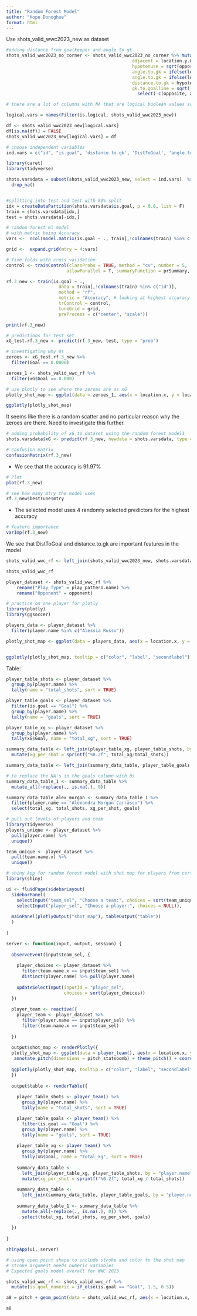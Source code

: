 ```yaml
---
title: "Random Forest Model"
author: "Hope Donoghue"
format: html
---
```


Use shots_valid_wwc2023_new as dataset 

```r
#adding distance from goalkeeper and angle to gk
shots_valid_wwc2023_no_corner <- shots_valid_wwc2023_no_corner %>% mutate(opposite = location.x.GK - location.x,
                                                adjacent = location.y.GK - location.y,
                                                hypotenuse = sqrt(opposite^2 + adjacent^2),
                                                angle.to.gk = ifelse(location.y > location.y.GK, 180 - asin(opposite/hypotenuse)*180/3.14, asin(opposite/hypotenuse)*180/3.14),
                                                angle.to.gk = ifelse(location.x > location.x.GK & location.y < location.y.GK, 270 - asin(opposite/hypotenuse)*180/3.14, angle.to.gk),
                                                distance.to.gk = hypotenuse,
                                                gk.to.goalline = sqrt((120 - location.x.GK)^2 + (40 - location.y.GK)^2)) %>%
                                                  select(-c(opposite, adjacent, hypotenuse))
```

```r
# there are a lot of columns with NA that are logical boolean values so replace with FALSE

logical.vars = names(Filter(is.logical, shots_valid_wwc2023_new))

df <- shots_valid_wwc2023_new[logical.vars]
df[is.na(df)] = FALSE
shots_valid_wwc2023_new[logical.vars] = df

```


```r
# choose independent variables
ind.vars = c("id", "is.goal", 'distance.to.gk', 'DistToGoal', 'angle.to.gk', 'angle.to.goal', 'gk.to.goalline', 'play_pattern.name','shot.body_part.name', 'shot.technique.name')
```


```r
library(caret) 
library(tidyverse)

shots.varsdata = subset(shots_valid_wwc2023_new, select = ind.vars)  %>%
  drop_na()


#splitting into test and test with 80% split
idx = createDataPartition(shots.varsdata$is.goal, p = 0.8, list = F)
train = shots.varsdata[idx,]
test = shots.varsdata[-idx,]
```



```r
# random forest ml model 
# with metric being Accuracy 
vars <-  ncol(model.matrix(is.goal ~ ., train[,!colnames(train) %in% c("id")])) -2

grid <-  expand.grid(mtry = 4:vars)

# five folds with cross validation 
control <- trainControl(classProbs = TRUE, method = "cv", number = 5,
                       allowParallel = T, summaryFunction = prSummary, savePredictions = T)

rf.3_new <- train(is.goal ~ .,
                    data = train[,!colnames(train) %in% c("id")], 
                    method = "rf",
                    metric = "Accuracy", # looking at highest accuracy for metric
                    trControl = control,
                    tuneGrid = grid,
                    preProcess = c("center", "scale"))

print(rf.3_new)

```

```r
# predictions for test set
xG_test.rf.3_new <- predict(rf.3_new, test, type = "prob")
```

```r
# investigating why 0s
zeroes <- xG_test.rf.3_new %>%
  filter(Goal == 0.0000)
```


```r
zeroes_1 <- shots_valid_wwc_rf %>%
  filter(xG$Goal == 0.000)
```

```r
# use plotly to see where the zeroes are as xG
plotly_shot_map <- ggplot(data = zeroes_1, aes(x = location.x, y = location.y)) + annotate_pitch(dimensions = pitch_statsbomb) + theme_pitch() + coord_flip(xlim = c(55, 120), ylim = c(-12, 105)) + geom_point(shape = 1, size = 1.5) + labs(title = "Zeroes shot map")

ggplotly(plotly_shot_map)
```
It seems like there is a random scatter and no particular reason why the zeroes are there. Need to investigate this further. 




```r
# adding probability of xG to dataset using the random forest model1 
shots.varsdata$xG <- predict(rf.3_new, newdata = shots.varsdata, type = "prob")
```

```r
# confusion matrix
confusionMatrix(rf.3_new)
```
- We see that the accuracy is 91.97%

```r
# Plot 
plot(rf.3_new)
```

```r
# see how many mtry the model uses
rf.3_new$bestTune$mtry
```
- The selected model uses 4 randomly selected predictors for the highest accuracy

```r
# feature importance 
varImp(rf.3_new)
```
We see that DistToGoal and distance.to.gk are important features in the model 

```r
shots_valid_wwc_rf <- left_join(shots_valid_wwc2023_new, shots.varsdata[,c("id", "xG")], by = "id")
```

```r
shots_valid_wwc_rf
```

```r
player_dataset <- shots_valid_wwc_rf %>%
    rename("Play_Type" = play_pattern.name) %>%
    rename("Opponent" = opponent) 
```

```r
# practice on one player for plotly
library(plotly)
library(ggsoccer)

players_data <- player_dataset %>%
  filter(player.name %in% c("Alessia Russo"))

plotly_shot_map <- ggplot(data = players_data, aes(x = location.x, y = location.y, color = xG$Goal, stroke = is.goal_numeric, label = Play_Type, secondlabel = Opponent)) + annotate_pitch(dimensions = pitch_statsbomb) + theme_pitch() + coord_flip(xlim = c(55, 120), ylim = c(-12, 105)) + geom_point(shape = 1, size = 1.5) + labs(title = "Alessia Russo xG Shot Map", color = "xG")


ggplotly(plotly_shot_map, tooltip = c("color", "label", "secondlabel"))
```


Table:
```r

player_table_shots <- player_dataset %>%
  group_by(player.name) %>%
  tally(name = "total_shots", sort = TRUE)

player_table_goals <- player_dataset %>%
  filter(is.goal == "Goal") %>%
  group_by(player.name) %>%
  tally(name = "goals", sort = TRUE)

player_table_xg <- player_dataset %>%
  group_by(player.name) %>%
  tally(xG$Goal, name = "total_xg", sort = TRUE)

summary_data_table <- left_join(player_table_xg, player_table_shots, by = "player.name") %>%
  mutate(xg_per_shot = sprintf("%0.2f", total_xg/total_shots))

summary_data_table <- left_join(summary_data_table, player_table_goals, by = "player.name")
```

```r
# to replace the NA's in the goals column with 0s
summary_data_table_1 <- summary_data_table %>%
  mutate_all(~replace(., is.na(.), 0))

```


```r
summary_data_table_alex_morgan <- summary_data_table_1 %>%
  filter(player.name == "Alexandra Morgan Carrasco") %>%
  select(total_xg, total_shots, xg_per_shot, goals)
```


```r
# pull out levels of players and team
library(tidyverse)
players_unique <- player_dataset %>%
  pull(player.name) %>%
  unique()

team_unique <- player_dataset %>% 
  pull(team.name.x) %>%
  unique()

```


```r
# shiny App for random forest model with shot map for players from certain teams
library(shiny)

ui <- fluidPage(sidebarLayout(
  sidebarPanel(
    selectInput("team_sel", "Choose a team:", choices = sort(team_unique)),
    selectInput("player_sel", "Choose a player:", choices = NULL)),
  
  mainPanel(plotlyOutput("shot_map"), tableOutput("table"))
  )
  
)

server <- function(input, output, session) {
  
  observeEvent(input$team_sel, {
    
    player_choices <- player_dataset %>% 
      filter(team.name.x == input$team_sel) %>% 
      distinct(player.name) %>% pull(player.name)
    
    updateSelectInput(inputId = "player_sel", 
                      choices = sort(player_choices))
  })
  
  player_team <- reactive({
    player_team <- player_dataset %>%
      filter(player.name == input$player_sel) %>%
      filter(team.name.x == input$team_sel) 
    
  })
  
  output$shot_map <- renderPlotly({
  plotly_shot_map <- ggplot(data = player_team(), aes(x = location.x, y = location.y, color = xG$Goal, stroke = is.goal_numeric, label = Play_Type, secondlabel = Opponent)) +
   annotate_pitch(dimensions = pitch_statsbomb) + theme_pitch() + coord_flip(xlim = c(55, 120), ylim = c(-12, 105)) + geom_point(shape = 1, size = 1.5) + labs(title = glue::glue(" xG Shot Map for ", input$player_sel), color = "xG") + scale_colour_gradientn(colors = c(low = "blue", high = "red"), limits=c(0, 1))
    
  ggplotly(plotly_shot_map, tooltip = c("color", "label", "secondlabel"))
  })
  
  output$table <- renderTable({
    
    player_table_shots <- player_team() %>%
      group_by(player.name) %>%
      tally(name = "total_shots", sort = TRUE)

    player_table_goals <- player_team() %>%
      filter(is.goal == "Goal") %>%
      group_by(player.name) %>%
      tally(name = "goals", sort = TRUE)
    
    player_table_xg <- player_team() %>%
      group_by(player.name) %>%
      tally(xG$Goal, name = "total_xg", sort = TRUE)
    
    summary_data_table <-
      left_join(player_table_xg, player_table_shots, by = "player.name") %>%
      mutate(xg_per_shot = sprintf("%0.2f", total_xg / total_shots))
    
    summary_data_table <-
      left_join(summary_data_table, player_table_goals, by = "player.name")
    
    summary_data_table_1 <- summary_data_table %>%
      mutate_all(~replace(., is.na(.), 0)) %>%
      select(total_xg, total_shots, xg_per_shot, goals)
    
  })
  
}

shinyApp(ui, server)
```

```r
# using open point shape to include stroke and color to the shot map
# stroke argument needs numeric variables
# Expected goals model overall for WWC 2023

shots_valid_wwc_rf <- shots_valid_wwc_rf %>%
  mutate(is.goal_numeric = if_else(is.goal == "Goal", 1.5, 0.5))

a8 = pitch + geom_point(data = shots_valid_wwc_rf, aes(x = location.x, y = location.y, color = xG$Goal, stroke = is.goal_numeric), shape = 1, size = 2) + labs(color = "xG", caption = "Removed Republic of Ireland's goal directly from corner; Darker circles mean goal was scored", title = "Expected Goals Model WWC 2023")

a8
```


